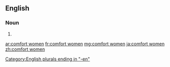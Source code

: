 ==English==

===Noun===
{{head|en|plural|head=[[comfort]] [[women]]}}

# {{plural of|comfort woman|lang=en|nocat=1}}

[[Category:English plurals ending in "-en"]]

[[ar:comfort women]]
[[fr:comfort women]]
[[mg:comfort women]]
[[ja:comfort women]]
[[zh:comfort women]]